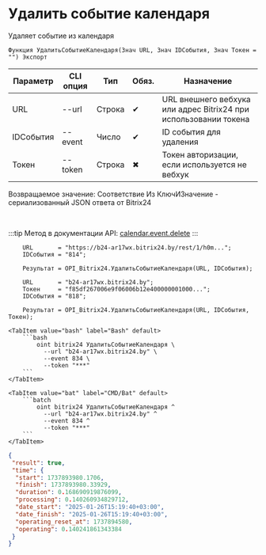 ﻿---
sidebar_position: 5
---


# Удалить событие календаря
 Удаляет событие из календаря



`Функция УдалитьСобытиеКалендаря(Знач URL, Знач IDСобытия, Знач Токен = "") Экспорт`

  | Параметр | CLI опция | Тип | Обяз. | Назначение |
  |-|-|-|-|-|
  | URL | --url | Строка | &#x2714; | URL внешнего вебхука или адрес Bitrix24 при использовании токена |
  | IDСобытия | --event | Число | &#x2714; | ID события для удаления |
  | Токен | --token | Строка | &#x2716; | Токен авторизации, если используется не вебхук |

  
  Возвращаемое значение:   Соответствие Из КлючИЗначение - сериализованный JSON ответа от Bitrix24

<br/>

:::tip
Метод в документации API: [calendar.event.delete](https://apidocs.bitrix24.ru/api-reference/calendar/calendar-event/calendar-event-delete.html)
:::
<br/>



```bsl title="Пример использования для 1С:Предприятие/OneScript"
    URL       = "https://b24-ar17wx.bitrix24.by/rest/1/h0m...";
    IDСобытия = "814";

    Результат = OPI_Bitrix24.УдалитьСобытиеКалендаря(URL, IDСобытия);

    URL       = "b24-ar17wx.bitrix24.by";
    Токен     = "f85df267006e9f06006b12e400000001000...";
    IDСобытия = "818";

    Результат = OPI_Bitrix24.УдалитьСобытиеКалендаря(URL, IDСобытия, Токен);
```
    

 <Tabs>
  
    <TabItem value="bash" label="Bash" default>
        ```bash
            oint bitrix24 УдалитьСобытиеКалендаря \
              --url "b24-ar17wx.bitrix24.by" \
              --event 834 \
              --token "***"
        ```
    </TabItem>
  
    <TabItem value="bat" label="CMD/Bat" default>
        ```batch
            oint bitrix24 УдалитьСобытиеКалендаря ^
              --url "b24-ar17wx.bitrix24.by" ^
              --event 834 ^
              --token "***"
        ```
    </TabItem>
</Tabs>


```json title="Результат"
{
 "result": true,
 "time": {
  "start": 1737893980.1706,
  "finish": 1737893980.33929,
  "duration": 0.168690919876099,
  "processing": 0.140260934829712,
  "date_start": "2025-01-26T15:19:40+03:00",
  "date_finish": "2025-01-26T15:19:40+03:00",
  "operating_reset_at": 1737894580,
  "operating": 0.140241861343384
 }
}
```
